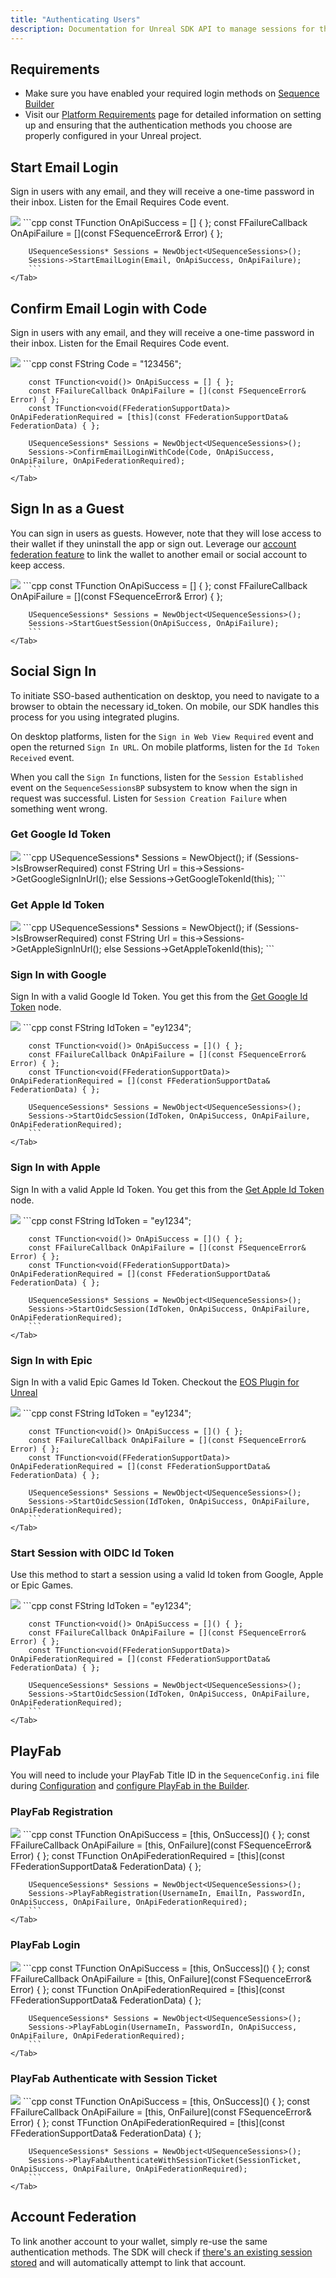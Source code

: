---
title: "Authenticating Users"
description: Documentation for Unreal SDK API to manage sessions for the Sequence infrastructure stack for web3 gaming.
---

## Requirements

- Make sure you have enabled your required login methods on [Sequence Builder](https://sequence.build/)
- Visit our [Platform Requirements](/sdk/unreal/advanced/platforms) page for detailed information on setting up and ensuring
that the authentication methods you choose are properly configured in your Unreal project.

## Start Email Login

Sign in users with any email, and they will receive a one-time password in their inbox.
Listen for the Email Requires Code event.

<Tabs>
    <Tab title="Blueprint">
        <Frame>
            <img src="/images/unreal/start_email_login.png" />
        </Frame>
    </Tab>
    <Tab title="C++">
        ```cpp
        const TFunction<void()> OnApiSuccess = [] { };
        const FFailureCallback OnApiFailure = [](const FSequenceError& Error) { };

        USequenceSessions* Sessions = NewObject<USequenceSessions>();
        Sessions->StartEmailLogin(Email, OnApiSuccess, OnApiFailure);
        ```
    </Tab>
</Tabs>

## Confirm Email Login with Code

Sign in users with any email, and they will receive a one-time password in their inbox.
Listen for the Email Requires Code event.

<Tabs>
    <Tab title="Blueprint">
        <Frame>
            <img src="/images/unreal/confirm_email_login.png" />
        </Frame>
    </Tab>
    <Tab title="C++">
        ```cpp
        const FString Code = "123456";

        const TFunction<void()> OnApiSuccess = [] { };
        const FFailureCallback OnApiFailure = [](const FSequenceError& Error) { };
        const TFunction<void(FFederationSupportData)> OnApiFederationRequired = [this](const FFederationSupportData& FederationData) { };

        USequenceSessions* Sessions = NewObject<USequenceSessions>();
        Sessions->ConfirmEmailLoginWithCode(Code, OnApiSuccess, OnApiFailure, OnApiFederationRequired);
        ```
    </Tab>
</Tabs>

## Sign In as a Guest

You can sign in users as guests. However, note that they will lose access to their wallet if they uninstall the app or sign out.
Leverage our [account federation feature](/sdk/unreal/onboarding/authentication#account-federation) to link the wallet to another email or social account to keep access.

<Tabs>
    <Tab title="Blueprint">
        <Frame>
            <img src="/images/unreal/start_guest_session.png" />
        </Frame>
    </Tab>
    <Tab title="C++">
        ```cpp
        const TFunction<void()> OnApiSuccess = [] { };
        const FFailureCallback OnApiFailure = [](const FSequenceError& Error) { };

        USequenceSessions* Sessions = NewObject<USequenceSessions>();
        Sessions->StartGuestSession(OnApiSuccess, OnApiFailure);
        ```
    </Tab>
</Tabs>

## Social Sign In

To initiate SSO-based authentication on desktop, you need to navigate to a browser to obtain the necessary id_token.
On mobile, our SDK handles this process for you using integrated plugins.

On desktop platforms, listen for the `Sign in Web View Required` event and open the returned `Sign In URL`.
On mobile platforms, listen for the `Id Token Received` event.

When you call the `Sign In` functions, listen for the `Session Established` event on the `SequenceSessionsBP` subsystem
to know when the sign in request was successful. Listen for `Session Creation Failure` when something went wrong.

### Get Google Id Token

<Tabs>
    <Tab title="Blueprint">
        <Frame>
            <img src="/images/unreal/get_google_token.png" />
        </Frame>
  </Tab>
    <Tab title="C++">
        ```cpp
        USequenceSessions* Sessions = NewObject<USequenceSessions>();
        if (Sessions->IsBrowserRequired)
            const FString Url = this->Sessions->GetGoogleSignInUrl();
        else
            Sessions->GetGoogleTokenId(this);
        ```
    </Tab>
</Tabs>

### Get Apple Id Token

<Tabs>
    <Tab title="Blueprint">
        <Frame>
            <img src="/images/unreal/get_apple_token.png" />
        </Frame>
  </Tab>
    <Tab title="C++">
        ```cpp
        USequenceSessions* Sessions = NewObject<USequenceSessions>();
        if (Sessions->IsBrowserRequired)
            const FString Url = this->Sessions->GetAppleSignInUrl();
        else
            Sessions->GetAppleTokenId(this);
        ```
    </Tab>
</Tabs>

### Sign In with Google

Sign In with a valid Google Id Token. You get this from the [Get Google Id Token](/sdk/unreal/authentication#get-google-id-token) node.

<Tabs>
    <Tab title="Blueprint">
        <Frame>
            <img src="/images/unreal/signin_google.png" />
        </Frame>
    </Tab>
    <Tab title="C++">
        ```cpp
        const FString IdToken = "ey1234";

        const TFunction<void()> OnApiSuccess = []() { };
        const FFailureCallback OnApiFailure = [](const FSequenceError& Error) { };
        const TFunction<void(FFederationSupportData)> OnApiFederationRequired = [](const FFederationSupportData& FederationData) { };

        USequenceSessions* Sessions = NewObject<USequenceSessions>();
        Sessions->StartOidcSession(IdToken, OnApiSuccess, OnApiFailure, OnApiFederationRequired);
        ```
    </Tab>
</Tabs>

### Sign In with Apple

Sign In with a valid Apple Id Token. You get this from the [Get Apple Id Token](/sdk/unreal/authentication#get-apple-id-token) node.

<Tabs>
    <Tab title="Blueprint">
        <Frame>
            <img src="/images/unreal/signin_apple.png" />
        </Frame>
    </Tab>
    <Tab title="C++">
        ```cpp
        const FString IdToken = "ey1234";

        const TFunction<void()> OnApiSuccess = []() { };
        const FFailureCallback OnApiFailure = [](const FSequenceError& Error) { };
        const TFunction<void(FFederationSupportData)> OnApiFederationRequired = [](const FFederationSupportData& FederationData) { };

        USequenceSessions* Sessions = NewObject<USequenceSessions>();
        Sessions->StartOidcSession(IdToken, OnApiSuccess, OnApiFailure, OnApiFederationRequired);
        ```
    </Tab>
</Tabs>

### Sign In with Epic

Sign In with a valid Epic Games Id Token. Checkout the [EOS Plugin for Unreal](https://dev.epicgames.com/documentation/en-us/unreal-engine/online-subsystem-eos-plugin-in-unreal-engine)

<Tabs>
    <Tab title="Blueprint">
        <Frame>
            <img src="/images/unreal/signin_epic.png" />
        </Frame>
    </Tab>
    <Tab title="C++">
        ```cpp
        const FString IdToken = "ey1234";

        const TFunction<void()> OnApiSuccess = []() { };
        const FFailureCallback OnApiFailure = [](const FSequenceError& Error) { };
        const TFunction<void(FFederationSupportData)> OnApiFederationRequired = [](const FFederationSupportData& FederationData) { };

        USequenceSessions* Sessions = NewObject<USequenceSessions>();
        Sessions->StartOidcSession(IdToken, OnApiSuccess, OnApiFailure, OnApiFederationRequired);
        ```
    </Tab>
</Tabs>

### Start Session with OIDC Id Token

Use this method to start a session using a valid Id token from Google, Apple or Epic Games.

<Tabs>
    <Tab title="Blueprint">
        <Frame>
            <img src="/images/unreal/signin_oidc.png" />
        </Frame>
    </Tab>
    <Tab title="C++">
        ```cpp
        const FString IdToken = "ey1234";

        const TFunction<void()> OnApiSuccess = []() { };
        const FFailureCallback OnApiFailure = [](const FSequenceError& Error) { };
        const TFunction<void(FFederationSupportData)> OnApiFederationRequired = [](const FFederationSupportData& FederationData) { };

        USequenceSessions* Sessions = NewObject<USequenceSessions>();
        Sessions->StartOidcSession(IdToken, OnApiSuccess, OnApiFailure, OnApiFederationRequired);
        ```
    </Tab>
</Tabs>

## PlayFab

You will need to include your PlayFab Title ID in the `SequenceConfig.ini` file
during [Configuration](/sdk/unreal/configuration) and [configure PlayFab in the Builder](/solutions/builder/embedded-wallet/playfab-configuration).

### PlayFab Registration

<Tabs>
    <Tab title="Blueprint">
        <Frame>
            <img src="/images/unreal/playfab_registration.png" />
        </Frame>
  </Tab>
    <Tab title="C++">
        ```cpp
        const TFunction<void()> OnApiSuccess = [this, OnSuccess]() { };
        const FFailureCallback OnApiFailure = [this, OnFailure](const FSequenceError& Error) { };
        const TFunction<void (FFederationSupportData)> OnApiFederationRequired = [this](const FFederationSupportData& FederationData) { };

        USequenceSessions* Sessions = NewObject<USequenceSessions>();
        Sessions->PlayFabRegistration(UsernameIn, EmailIn, PasswordIn, OnApiSuccess, OnApiFailure, OnApiFederationRequired);
        ```
    </Tab>
</Tabs>

### PlayFab Login

<Tabs>
    <Tab title="Blueprint">
        <Frame>
            <img src="/images/unreal/playfab_login.png" />
        </Frame>
  </Tab>
    <Tab title="C++">
        ```cpp
        const TFunction<void()> OnApiSuccess = [this, OnSuccess]() { };
        const FFailureCallback OnApiFailure = [this, OnFailure](const FSequenceError& Error) { };
        const TFunction<void (FFederationSupportData)> OnApiFederationRequired = [this](const FFederationSupportData& FederationData) { };

        USequenceSessions* Sessions = NewObject<USequenceSessions>();
        Sessions->PlayFabLogin(UsernameIn, PasswordIn, OnApiSuccess, OnApiFailure, OnApiFederationRequired);
        ```
    </Tab>
</Tabs>

### PlayFab Authenticate with Session Ticket

<Tabs>
    <Tab title="Blueprint">
        <Frame>
            <img src="/images/unreal/playfab_session_ticket.png" />
        </Frame>
    </Tab>
    <Tab title="C++">
        ```cpp
        const TFunction<void()> OnApiSuccess = [this, OnSuccess]() { };
        const FFailureCallback OnApiFailure = [this, OnFailure](const FSequenceError& Error) { };
        const TFunction<void (FFederationSupportData)> OnApiFederationRequired = [this](const FFederationSupportData& FederationData) { };

        USequenceSessions* Sessions = NewObject<USequenceSessions>();
        Sessions->PlayFabAuthenticateWithSessionTicket(SessionTicket, OnApiSuccess, OnApiFailure, OnApiFederationRequired);
        ```
    </Tab>
</Tabs>

## Account Federation

To link another account to your wallet, simply re-use the same authentication methods.
The SDK will check if [there's an existing session stored](/sdk/unreal/manage_sessions#check-existing-session) and will
automatically attempt to link that account.
